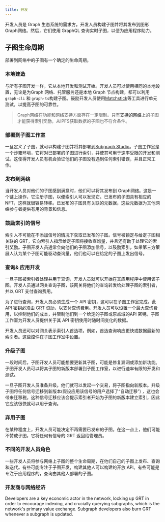 ```yaml
---
title: 开发
---
```


开发人员是 Graph 生态系统的需求方。开发人员构建子图并将其发布到图形Graph网络。然后，它们使用 GraphQL 查询实时子图，以便为应用程序助力。

## 子图生命周期

部署到网络中的子图有一个确定的生命周期。

### 本地建造

与所有子图开发一样，它从本地开发和测试开始。开发人员可以使用相同的本地设置，无论是为Graph 网络、托管服务还是本地 Graph 节点构建，都可以利用`graph-cli` 和 `graph-ts`构建子图。鼓励开发人员使用[Matchstick](https://github.com/LimeChain/matchstick)等工具进行单元测试，以提高子图的可靠性。

> Graph网络在功能和网络支持方面存在一定限制。只有[支持的网络](/developing/supported-networks)上的子图才能获得索引奖励，从IPFS获取数据的子图也不符合条件。

### 部署到子图工作室

一旦定义了子图，就可以构建子图并将其部署到[Subgraph Studio](https://thegraph.com/docs/en/deploying/subgraph-studio-faqs/)。子图工作室是一个沙箱环境，它将对已部署的子图进行索引，并使其可用于速率受限的开发和测试。这使得开发人员有机会验证他们的子图没有遇到任何索引错误，并且正常工作。

### 发布到网络

当开发人员对他们的子图感到满意时，他们可以将其发布到 Graph网络。这是一个链上操作，它注册子图，以便索引人可以发现它。已发布的子图具有相应的 NFT，这样就很容易转移。已发布的子图具有关联的元数据，这些元数据为其他网络参与者提供有用的背景和信息。

### 鼓励索引的信号

索引人不可能在不添加信号的情况下获取已发布的子图。信号被锁定与给定子图相关联的 GRT，它向索引人指示给定子图将接收查询量，并且还有助于处理它的索引奖励。子图开发人员通常会向他们的子图添加信号，以鼓励索引。如果第三方策展人认为某个子图可能驱动查询量，他们也可以在给定的子图上发出信号。

### 查询& 应用开发

一旦子图被索引者处理并用于查询，开发人员就可以开始在其应用程序中使用该子图。开发人员通过网关查询子图，该网关将他们的查询转发给处理子图的索引者，并以 GRT 支付查询费用。

为了进行查询，开发人员必须生成一个 API 密钥，这可以在子图工作室完成。此 API 密钥必须由 GRT 资助，以支付查询费用。开发人员可以设置一个最大查询费用，以控制他们的成本，并限制他们到一个给定的子图或原点域的API 密钥。子图工作室为开发人员提供关于其 API 密钥使用时随时间变化的数据。

开发人员还可以对网关表示索引人首选项，例如，首选查询响应更快或数据最新的索引者。这些控件在子图工作室中设置。

### 升级子图

一段时间后，子图开发人员可能想要更新其子图，可能是修复漏洞或添加新功能。子图开发人员可以将其子图的新版本部署到子图工作室，以进行速率有限的开发和测试。

一旦子图开发人员准备升级，他们就可以发起一个交易，将子图指向新版本。升级子图将任何信号迁移到新版本(假设应用该信号的用户选择了“自动迁移”) ，这也会带来迁移税。这种信号迁移应该会提示索引者开始为子图的新版本建立索引，因此它应该很快就可以用于查询。

### 弃用子图

在某种程度上，开发人员可能决定不再需要已发布的子图。在这一点上，他们可能不赞成子图，它将任何有信号的 GRT 返回给管理员。

### 不同的开发人员角色

一些开发人员将参与网络上子图的整个生命周期，在他们自己的子图上发布、查询和迭代。有些可能专注于子图开发，构建其他人可以构建的开放 API。有些可能是专注于应用程序的，查询由其他人部署的子图。

### 开发商与网络经济

Developers are a key economic actor in the network, locking up GRT in order to encourage indexing, and crucially querying subgraphs, which is the network's primary value exchange. Subgraph developers also burn GRT whenever a subgraph is updated.

